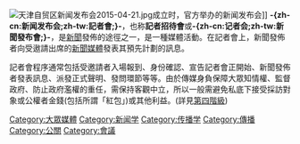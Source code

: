 {{unreferenced|time=2015-12-02T16:43:59+00:00}}
{{OriginalResearch}}
[[File:天津自贸区新闻发布会2015-04-21.jpg|thumb]]成立时，官方举办的新闻发布会]]
'''-{zh-cn:新闻发布会;zh-tw:記者會;}-'''，也称'''記者招待會'''或'''-{zh-cn:记者会;zh-tw:新聞發布會;}-'''，是[[新聞|新聞]]發佈的途徑之一，是一種媒體活動。在記者會上，新聞發佈者向受遨請出席的[[新聞媒體|新聞媒體]]發表其預先計劃的訊息。

記者會程序通常包括受邀請者入場報到、身份確認、宣告記者會正開始、新聞發佈者發表訊息、派發正式聲明、發問環節等等。由於傳媒身負保障大眾知情權、監督政府、防止政府濫權的重任，需保持客觀中立，所以一般需避免私底下接受採訪對象或公權者金錢(包括所謂「紅包」)或其他利益。(詳見[[第四階級|第四階級]])


{{commonscat|Press conferences}}
{{human-stub}}
[[Category:大眾媒體|Category:大眾媒體]]
[[Category:新闻学|Category:新闻学]]
[[Category:传播学|Category:传播学]]
[[Category:傳播|Category:傳播]]
[[Category:公關|Category:公關]]
[[Category:會議|Category:會議]]